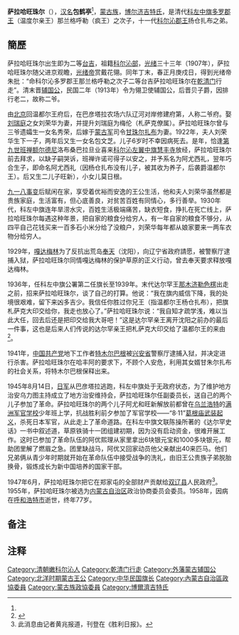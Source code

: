 '''萨拉哈旺珠尔'''（{{bd|1882年||1958年|}}），[[汉名|汉名]]'''包鹤亭'''<ref name=a1/>，[[蒙古族|蒙古族]]，[[博尔济吉特氏|博尔济吉特氏]]，是清代[[科左中旗|科左中旗]][[多罗郡王|多罗郡王]]（温度尔亲王）那兰格呼勒（疯王）之次子，十一代[[科尔沁郡王|科尔沁郡王]]扬仓扎布之弟。

==簡歷==
萨拉哈旺珠尔出生即为二等[[台吉|台吉]]，祖籍[[科尔沁部|科尔沁部]]，[[光绪|光绪]]三十三年（1907年），萨拉哈旺珠尔随父进京观瞻，[[光绪帝|光绪帝]]赏戴花翎。同年丁末，春正月庚戍日，得到光绪帝朱批：“命科尔沁多罗郡王那兰格呼勒之次子二等台吉萨拉哈旺珠尔在[[乾清门|乾清门]]行走”。清末晋[[辅国公|辅国公]]，民国二年（1913年）令为翎卫使辅国公，后晋贝子爵，因排行老二，故称二爷。

由[[北京|北京]]回温都尔王府后，在巴彦塔拉农场六队辽河对岸修建府第，人称二爷府。娶[[刘瑞庭|刘瑞庭]]之女刘荣华为妻，并提升刘瑞庭为梅伦（札萨克僚属）。萨拉哈旺珠尔曾与三爷遗孀生一女名秀荣，后嫁于[[蒙古军|蒙古军]]司令[[甘珠尔扎布|甘珠尔扎布]]为妻。1922年，夫人刘荣华生下一子，两年后又生一女名包文芝{{efn|2013年3月，包文芝在[[牙克石|牙克石]]去世。}}。儿子6岁时不幸因病死去。是年，恰逢[[第九世班禅额尔德尼|第九世班禅额尔德尼]]洛布桑巴拉旦业喜来[[科尔沁左翼中旗|科尔沁左翼中旗]][[慧丰寺|慧丰寺]]放经，萨拉哈旺珠尔前去拜求，以缺子嗣哭诉，班禅许诺可得子以安之，并予系名为阿尤西礼，翌年巧合生子，即命名阿尤西礼（因杨仓扎布没有儿子，被其收为养子，后袭爵温都尔王）。后又生二儿子旺新{{efn|name=ab1|旺新于1929年10月出生。1945年8月参加“8·11”[[葛根庙武装起义|葛根庙武装起义]]。1946年8月应征入伍，1949年9月加入中国共产党。曾担任内蒙古民政厅副厅长，2012年8月在呼和浩特去世<ref>{{Cite web |url=http://roll.sohu.com/20120915/n353213808.shtml |title=旺新同志逝世 |accessdate=2021-11-17 |author= |date=2012-09-15 |work= |publisher=搜狐网，来源：内蒙古日报 |language=Zh-hans |archive-date=2021-11-17 |archive-url=https://web.archive.org/web/20211117070924/http://roll.sohu.com/20120915/n353213808.shtml |dead-url=no }}</ref>。}}），小女儿莫日根。

[[九一八事变|九一八事变]]后赋闲在家，享受着优裕而安逸的王公生活，他和夫人刘荣华虽然都是贵族家庭，生活富有，但心底善良，对贫苦百姓有同情心，多行善举。1930年代，科左中旗连年旱涝水灾，百姓生活极端痛苦，缺衣短食，挣扎在死亡线上，萨拉哈旺珠尔每遇这种年景，把自家的粮食分给穷人，有一年自家的粮食不够分，从四平自己花钱买来一百多石小米分给了没粮户，刘荣华每年都从娘家要来一两车衣物分给穷人。

1929年，[[嘎达梅林|嘎达梅林]]为了反抗出荒岛[[奉天|奉天]]（沈阳），向辽宁省政府請愿，被警察厅逮捕入狱，萨拉哈旺珠尔同情嘎达梅林的保护草原的正义行动，曾去奉天要求释放嘎达梅林。

1936年，任科左中旗公署第二任旗长至1939年。末代达尔罕王[[那木济勒色楞|那木济勒色楞]]出走之前，招来萨拉哈旺珠尔，谈了自己的打算。他说：“我在旗内威信下降，我的处境很艰难，留下来凶多吉少。我信任你胜过你兄王（指温都尔王杨仓扎布），把旗札萨克大印交给你，我走也放心了。”萨拉哈旺珠尔说：“我自知才疏学浅，难以当此大任，回去后还是把印交给我大哥吧！”这是达尔罕亲王离开沈阳之前办的最后一件事，这也是后来人们传说的达尔罕亲王把札萨克大印交给了温都尔王的来由<ref name="a1">{{Cite web |url=https://www.163.com/dy/article/F9GVPGUL0536AWN5.html |title=科左中旗末代达尔罕亲王— 那木济勒色楞 |accessdate=2021-11-17 |author= |date=2020-04-06 |work= |publisher=网易 |language=Zh-hans |archive-date=2021-11-17 |archive-url=https://web.archive.org/web/20211117070922/https://www.163.com/dy/article/F9GVPGUL0536AWN5.html |dead-url=no }}</ref>。

1941年，[[中国共产党|中国共产党]]地下工作者[[特木尔巴根|特木尔巴根]]被[[興安省_(满洲國)|兴安省]]警察厅逮捕入狱，并决定进行杀害。萨拉哈旺珠尔在哈丰阿的要求下，不顾个人安危，利用其女婿甘朱尔扎布的社会关系，将特木尔巴根保释出来。

1945年8月14日，[[日军|日军]]从巴彦塔拉逃跑，科左中旗处于无政府状态，为了维护地方治安乌力图主持成立了地方治安维持会，萨拉哈旺珠尔任副委员长，送自己的两个儿子参加了革命。萨拉哈旺珠尔的两个儿子阿尤和旺新解放前都曾在[[乌兰浩特|乌兰浩特]]的[[满洲军官学校|满洲军官学校]]少年班上学，抗战胜利前夕参加了军官学校——“8·11”[[葛根庙武装起义|葛根庙武装起义]]，杀死日本军官，从此走上了革命道路{{efn|name=ab1|}}。在科左中旗文联陈操所著的《达尔罕史话》一书中叙述道，草原铁骑十一团组建初期，因为没有启动资金，很难开展工作。这时已参加了革命队伍的阿优熙理从家里拿出6块银元宝和1000多块银元，帮助团里解了燃眉之急。团里缺战马，阿优又回家动员他父亲献出40来匹马。他们兄弟俩从青少年时期就开始在革命队伍中接受战争的洗礼，由旧王公贵族子弟脱胎换骨，锻炼成长为新中国培养的国家干部。

1947年6月，萨拉哈旺珠尔把它在郑家屯的全部财产贡献给[[双辽县|双辽县]]人民政府<ref>此消息由记者黄兆报道，刊登在《胜利日报》。</ref>。1955年，萨拉哈旺珠尔被选为[[内蒙古自治区|内蒙古自治区]]政治协商委员会委员。1958年，因病在[[呼和浩特市|呼和浩特市]]逝世，终年77岁。

== 备注 ==

{{notelist}}

== 注释 ==

{{Reflist|25em}}

[[Category:清朝嫩科尔沁人|Category:清朝嫩科尔沁人]]
[[Category:乾清门行走|Category:乾清门行走]]
[[Category:外藩蒙古辅国公|Category:外藩蒙古辅国公]]
[[Category:北洋时期蒙古王公|Category:北洋时期蒙古王公]]
[[Category:中华民国旗长|Category:中华民国旗长]]
[[Category:內蒙古自治區政協委員|Category:內蒙古自治區政協委員]]
[[Category:蒙古族政協委員|Category:蒙古族政協委員]]
[[Category:博爾濟吉特氏|Category:博爾濟吉特氏]]